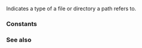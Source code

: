 {{cpp/experimental/fs/title|file_type}}
{{cpp/experimental/fs/navbar}}
{{dcl begin}}
{{dcl header | experimental/filesystem}}
{{dcl | since=fs_ts | 1=
enum class file_type {
    none = 0,
    not_found = -1,
    regular = 1,
    directory = 2,
    symlink = 3,
    block = 4,
    character = 5,
    fifo = 6,
    socket = 7,
    unknown = 8
};
}}
{{dcl end}}

Indicates a type of a file or directory a path refers to.
{{todo}}

===Constants===
{{dsc begin}}
{{dsc hitem | Constant | Meaning}}
{{dsc | {{tt|none}} | indicates that the file status has not been evaluated yet, or an error occurred when evaluating it}}
{{dsc | {{tt|not_found}} | indicates that the file was not found (this is not considered an error) }}
{{dsc | {{tt|regular}} | a regular file}}
{{dsc | {{tt|directory}} | a directory}}
{{dsc | {{tt|symlink}} | a symbolic link}}
{{dsc | {{tt|block}} | a block special file}}
{{dsc | {{tt|character}} | a character special file}}
{{dsc | {{tt|fifo}} | a FIFO (also known as pipe) file}}
{{dsc | {{tt|socket}} | a socket file}}
{{dsc | {{tt|unknown}} | an unknown file}}
{{dsc end}}

===See also===
{{todo}}